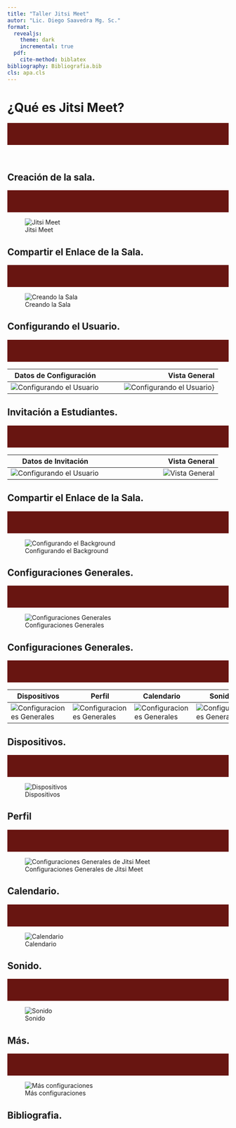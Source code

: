 ```yaml
---
title: "Taller Jitsi Meet"
autor: "Lic. Diego Saavedra Mg. Sc."
format:
  revealjs: 
    theme: dark
    incremental: true
  pdf: 
    cite-method: biblatex
bibliography: Bibliografia.bib
cls: apa.cls
---
```


# ¿Qué es Jitsi Meet?
 <div data-id="box" style="height: 50px; background: #681511;"></div>
 <br>

## Creación de la sala.
<div data-id="box" style="height: 50px; background: #681511;"></div>

![Jitsi Meet](media/Screenshot from 2022-05-20 11-25-10.png)

## Compartir el Enlace de la Sala.
<div data-id="box" style="height: 50px; background: #681511;"></div>

![Creando la Sala](media/Screenshot 2022-05-20 at 11-30-57 Jitsi Meet.png)

## Configurando el Usuario.
<div data-id="box" style="height: 50px; background: #681511;"></div>

Datos de Configuración | Vista General
-----|-----:
![Configurando el Usuario](media/Screenshot 2022-05-20 at 11-35-39 Jitsi Meet.png){weight="20%"}| ![Configurando el Usuario](media/Screenshot from 2022-05-20 11-32-54.png)}

## Invitación a Estudiantes.
<div data-id="box" style="height: 50px; background: #681511;"></div>

Datos de Invitación | Vista General
-----|-----:
![Configurando el Usuario](media/Screenshot 2022-05-20 at 11-51-01 Jitsi Meet.png)| ![Vista General](media/Screenshot from 2022-05-20 11-40-17.png)

## Compartir el Enlace de la Sala.
<div data-id="box" style="height: 50px; background: #681511;"></div>

![Configurando el Background](media/Screenshot from 2022-05-20 11-56-16.png)

## Configuraciones Generales.
<div data-id="box" style="height: 50px; background: #681511;"></div>

![Configuraciones Generales](media/Screenshot 2022-05-20 at 11-59-43 Jitsi Meet.png)

## Configuraciones Generales.
<div data-id="box" style="height: 50px; background: #681511;"></div>

Dispositivos | Perfil | Calendario | Sonidos | Más
----- | ----- | ----- | ----- | -----:
![Configuraciones Generales](media/Screenshot 2022-05-20 at 12-03-39 Jitsi Meet.png) | ![Configuraciones Generales](media/Screenshot 2022-05-20 at 12-05-36 Jitsi Meet.png) | ![Configuraciones Generales](media/Screenshot 2022-05-20 at 12-06-06 Jitsi Meet.png) | ![Configuraciones Generales](media/Screenshot 2022-05-20 at 12-07-50 Jitsi Meet.png) | ![Configuraciones Generales](media/Screenshot 2022-05-20 at 12-08-20 Jitsi Meet.png) 

## Dispositivos.
<div data-id="box" style="height: 50px; background: #681511;"></div>

![Dispositivos](media/Screenshot 2022-05-20 at 12-03-39 Jitsi Meet.png)

## Perfil
<div data-id="box" style="height: 50px; background: #681511;"></div>

![Configuraciones Generales de Jitsi Meet](media/Screenshot 2022-05-20 at 12-05-36 Jitsi Meet.png)

## Calendario.
<div data-id="box" style="height: 50px; background: #681511;"></div>

![Calendario](media/Screenshot 2022-05-20 at 12-06-06 Jitsi Meet.png)

## Sonido.
<div data-id="box" style="height: 50px; background: #681511;"></div>

![Sonido](media/Screenshot 2022-05-20 at 12-07-50 Jitsi Meet.png)

## Más.
<div data-id="box" style="height: 50px; background: #681511;"></div>

![Más configuraciones](media/Screenshot 2022-05-20 at 12-08-20 Jitsi Meet.png)

## Bibliografia.

::: {#refs}
:::